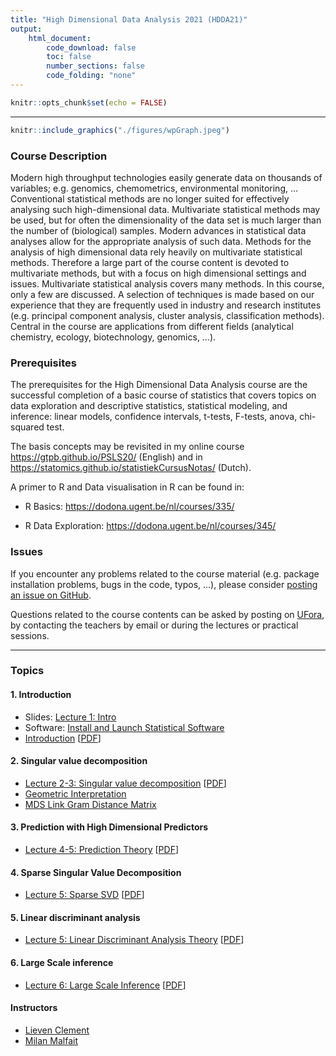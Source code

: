 ```yaml
---
title: "High Dimensional Data Analysis 2021 (HDDA21)"
output:
    html_document:
        code_download: false
        toc: false
        number_sections: false
        code_folding: "none"
---
```


```r
knitr::opts_chunk$set(echo = FALSE)
```

***

```r
knitr::include_graphics("./figures/wpGraph.jpeg")
```


### Course Description

Modern high throughput technologies easily generate data on thousands of variables; e.g. genomics, chemometrics, environmental monitoring, ... Conventional statistical methods are no longer suited for effectively analysing such high-dimensional data. Multivariate statistical methods may be used, but for often the dimensionality of the data set is much larger than the number of (biological) samples. Modern advances in statistical data analyses allow for the appropriate analysis of such data.  Methods for the analysis of high dimensional data rely heavily on multivariate statistical methods. Therefore a large part of the course content is devoted to multivariate methods, but with a focus on high dimensional settings and issues.  Multivariate statistical analysis covers many methods. In this course, only a few are discussed. A selection of techniques is made based on our experience that they are frequently used in industry and research institutes (e.g. principal component analysis, cluster analysis, classification methods). Central in the course are applications from different fields (analytical chemistry, ecology, biotechnology, genomics, …).

### Prerequisites

The prerequisites for the High Dimensional Data Analysis course are the successful completion of a basic course of statistics that covers topics on data exploration and descriptive statistics, statistical modeling, and inference: linear models, confidence intervals, t-tests, F-tests, anova, chi-squared test.

The basis concepts may be revisited in my online course <https://gtpb.github.io/PSLS20/> (English) and in <https://statomics.github.io/statistiekCursusNotas/> (Dutch).

A primer to R and Data visualisation  in R can be found in:

- R Basics: <https://dodona.ugent.be/nl/courses/335/>

- R Data Exploration: <https://dodona.ugent.be/nl/courses/345/>

### Issues

If you encounter any problems related to the course material (e.g. package installation problems, bugs in the code, typos, ...), please consider [posting an issue on GitHub](https://github.com/statOmics/HDDA21/issues).

Questions related to the course contents can be asked by posting on
[UFora](https://ufora.ugent.be/d2l/home/444226), by contacting the teachers by
email or during the lectures or practical sessions.

---

### Topics

<!-- TODO: add Labs material -->

#### 1. Introduction

  - Slides: [Lecture 1: Intro](./intro0.html)
  - Software: [Install and Launch Statistical Software](./software4stats.html)
  - [Introduction](./intro.html) [[PDF](./intro.pdf)]
  <!-- - [Introduction to RMarkdown](./Introduction-RMarkdown.html) -->
  <!-- - [Introduction to matrices in R](./Introduction-Matrices-R.html) -->

#### 2. Singular value decomposition

  - [Lecture 2-3: Singular value decomposition](./svd.html) [[PDF](./svd.pdf)]
  - [Geometric Interpretation](./svdGeometricInterpretation.html)
  - [MDS Link Gram Distance Matrix](./MDS_linkGramDistanceMatrix.html)
  <!-- - [Lab 1: Introduction and SVD applications](./Lab1-Intro-SVD.html) -->
  <!-- - [Lab 2: PCA](./Lab2-PCA.html) -->

#### 3. Prediction with High Dimensional Predictors

  - [Lecture 4-5: Prediction Theory](./prediction.html) [[PDF](./prediction.pdf)]
  <!-- - [Lab 3: Penalized regression and prediction](./Lab3-Penalized-Regression.html) -->

#### 4. Sparse Singular Value Decomposition

  - [Lecture 5: Sparse SVD](./sparseSvd.html) [[PDF](./sparseSvd.pdf)]

#### 5. Linear discriminant analysis

  - [Lecture 5: Linear Discriminant Analysis Theory](./lda.html) [[PDF](./lda.pdf)]
  <!-- - [Lab 4: Sparse PCA and LDA](./Lab4-Sparse-PCA-LDA.html) -->

#### 6. Large Scale inference

  - [Lecture 6: Large Scale Inference](./lsi.html) [[PDF](./lsi.pdf)]
  <!-- - [Lab 5: Large Scale Inference](./Lab5-Large-Scale-Inference.html) -->

<!-- ### Paper reading Sessions -->

<!-- ### Homework assignments -->

<!-- - [Homework: Canonical Correlation Analysis](./HW-CCA.html) [[PDF](./HW-CCA.pdf)] -->
<!-- - [Group Project](./Project.html) [[PDF](./Project.pdf)] -->

#### Instructors

- [Lieven Clement](./pages/instructors.html)
- [Milan Malfait](./pages/instructors.html)


